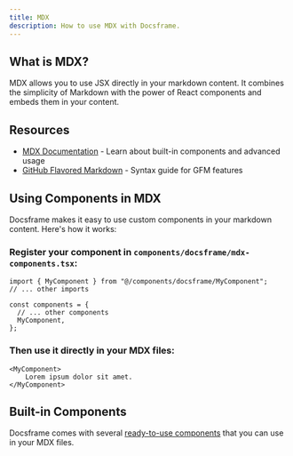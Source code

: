 ```yaml
---
title: MDX
description: How to use MDX with Docsframe.
---
```


## What is MDX?

MDX allows you to use JSX directly in your markdown content. It combines the simplicity of Markdown with the power of React components and embeds them in your content.

## Resources

- [MDX Documentation](https://mdxjs.com/table-of-components/#components) - Learn about built-in components and advanced usage
- [GitHub Flavored Markdown](https://mdxjs.com/guides/gfm/) - Syntax guide for GFM features

## Using Components in MDX

Docsframe makes it easy to use custom components in your markdown content. Here's how it works:

<Steps>

### Register your component in `components/docsframe/mdx-components.tsx`:

```tsx
import { MyComponent } from "@/components/docsframe/MyComponent";
// ... other imports

const components = {
  // ... other components
  MyComponent,
};
```

### Then use it directly in your MDX files:

```mdx
<MyComponent>
    Lorem ipsum dolor sit amet.
</MyComponent>
```
</Steps>

## Built-in Components

Docsframe comes with several [ready-to-use components](/docs/components) that you can use in your MDX files.